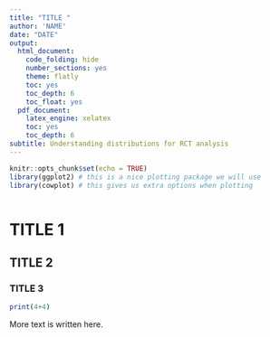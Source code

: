---
title: "TITLE "
author: 'NAME'
date: "DATE"
output:
  html_document:
    code_folding: hide
    number_sections: yes
    theme: flatly
    toc: yes
    toc_depth: 6
    toc_float: yes
  pdf_document:
    latex_engine: xelatex
    toc: yes
    toc_depth: 6
subtitle: Understanding distributions for RCT analysis
---
```{r setup, include=FALSE}
knitr::opts_chunk$set(echo = TRUE)
library(ggplot2) # this is a nice plotting package we will use
library(cowplot) # this gives us extra options when plotting 



```

# TITLE 1

## TITLE 2

### TITLE 3

```{r name1}

print(4+4)
```

More text is written here. 